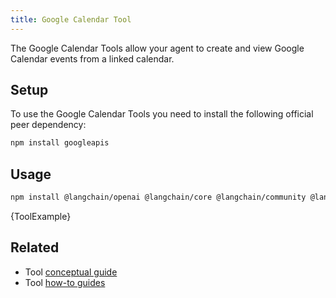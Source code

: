 ```yaml
---
title: Google Calendar Tool
---
```


The Google Calendar Tools allow your agent to create and view Google Calendar events from a linked calendar.

## Setup

To use the Google Calendar Tools you need to install the following official peer dependency:

```bash npm2yarn
npm install googleapis
```
## Usage



<IntegrationInstallTooltip></IntegrationInstallTooltip>

```bash npm2yarn
npm install @langchain/openai @langchain/core @langchain/community @langchain/langgraph
```

<CodeBlock language="typescript">{ToolExample}</CodeBlock>

## Related

- Tool [conceptual guide](/oss/javascript/concepts/tools)
- Tool [how-to guides](/oss/javascript/how-to/#tools)
